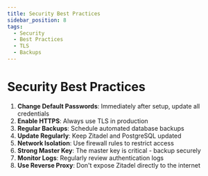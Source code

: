 ```yaml
---
title: Security Best Practices
sidebar_position: 8
tags:
  - Security
  - Best Practices
  - TLS
  - Backups
---
```


# Security Best Practices

1. **Change Default Passwords**: Immediately after setup, update all credentials
2. **Enable HTTPS**: Always use TLS in production
3. **Regular Backups**: Schedule automated database backups
4. **Update Regularly**: Keep Zitadel and PostgreSQL updated
5. **Network Isolation**: Use firewall rules to restrict access
6. **Strong Master Key**: The master key is critical - backup securely
7. **Monitor Logs**: Regularly review authentication logs
8. **Use Reverse Proxy**: Don't expose Zitadel directly to the internet
